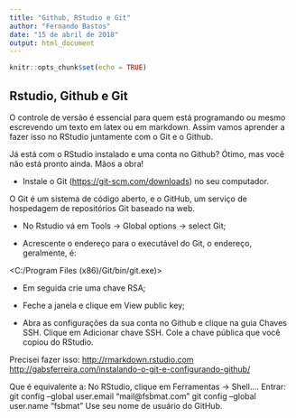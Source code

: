 ```yaml
---
title: "Github, RStudio e Git"
author: "Fernando Bastos"
date: "15 de abril de 2018"
output: html_document
---
```


```r
knitr::opts_chunk$set(echo = TRUE)
```

## Rstudio, Github e Git

O controle de versão é essencial para quem está programando ou mesmo escrevendo um texto em latex ou em markdown. Assim vamos aprender a fazer isso no RStudio juntamente com o Git e o Github.
 
Já está com o RStudio instalado e uma conta no Github? Ótimo, mas você não está pronto ainda. Mãos a obra!

+ Instale o Git (<https://git-scm.com/downloads>) no seu computador. 

O Git é um sistema de código aberto, e o GitHub, um serviço de hospedagem de repositórios Git baseado na web. 

+ No Rstudio vá em Tools -> Global options -> select Git;

+ Acrescente o endereço para o executável do Git, o endereço, geralmente, é:

<C:/Program Files (x86)/Git/bin/git.exe)>

+ Em seguida crie uma chave RSA;

+ Feche a janela e clique em View public key;

+ Abra as configurações da sua conta no Github e clique na guia Chaves SSH. Clique em Adicionar chave SSH. Cole a chave pública que você copiou do RStudio.

Precisei fazer isso:
<http://rmarkdown.rstudio.com>
<http://gabsferreira.com/instalando-o-git-e-configurando-github/>

Que é equivalente a:
No RStudio, clique em Ferramentas -> Shell…. Entrar:
git config --global user.email "mail@fsbmat.com"
git config --global user.name "fsbmat"
Use seu nome de usuário do GitHub.




